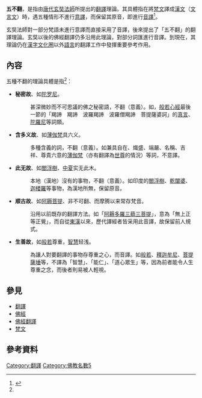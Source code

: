 {{佛教}}
'''五不翻'''，是指由[[唐代|唐代]][[玄奘法師|玄奘法師]]所提出的[[翻譯|翻譯]]理論。其具體指在將[[梵文|梵文]]譯成[[漢文|漢文]]（[[文言文|文言文]]）時，遇五種情形不進行[[意譯|意譯]]，而保留其原音，即進行[[音譯|音譯]]<ref name=gootsiongputhuan>{{cite web|url=http://www.tbcn.net/2006/ReadNews.asp?NewsID=777|title=玄奘“五种不翻”三题|author=方广锠|archiveurl=https://web.archive.org/web/20160304090639/http://www.tbcn.net/2006/ReadNews.asp?NewsID=777|archivedate=2016-03-04|date=2007-04-21|accessdate=2019-12-16|dead-url=yes}}</ref>。

玄奘法師對一部分梵語未進行意譯而直接采用了音譯，後來提出了「五不翻」的翻譯理論。玄奘以後的佛經翻譯仍多沿用此理論，對部分詞匯進行音譯。到現在，其理論仍在[[漢字文化圈|漢字文化圈]]以外[[語言|語言]]的翻譯工作中發揮重要參考作用。

==內容==
五種不翻的理論具體是指<ref name=gootsiongputhuan/>：

* '''秘密故'''、如[[陀罗尼|陀罗尼]]。
*:甚深微妙而不可思議的佛之秘密語，不翻（意義）。如，[[般若心經|般若心經]]最後一節的「羯諦　羯諦　波羅羯諦　波羅僧羯諦　菩提薩婆訶」的[[真言|真言]]、[[陀羅尼|陀羅尼]]等詞類。
* '''含多义故'''、如[[薄伽梵|薄伽梵]]具六义。
*:多種含義的詞，不翻（意義）。如兼具自在、熾盛、端嚴、名稱、吉祥、尊貴六意的[[薄伽梵|薄伽梵]]（亦有翻譯為[[世尊|世尊]]的情況）等詞，不意譯。
* '''此无故'''、如[[閻浮樹|閻浮樹]]、[[中夏|中夏]]实无此木。
*:本地（漢地）沒有的事物，不翻（意義）。如印度的[[閻浮樹|閻浮樹]]、[[乾闥婆|乾闥婆]]、[[迦楼羅|迦楼羅]]等事物，為漢地所無，保留原音。
* '''顺古故'''、如[[阿耨多羅三藐三菩提|阿耨菩提]]、非不可翻、而摩腾以来常存梵音。
*:沿用以前既存的翻譯方法。如「[[阿耨多羅三藐三菩提|阿耨多羅三藐三菩提]]」，意為「無上正等正覺」，而自從[[東漢|東漢]]以來，歷代譯經者皆采用此音譯，故保留前人規式。
* '''生善故'''，如[[般若|般若]]尊重，[[智慧|智慧]]轻浅。
*:為讓人對要翻譯的事物存尊重之心，而音譯。如[[般若|般若]]、[[釋迦牟尼|釋迦牟尼]]、[[菩提薩埵|菩提薩埵]]等，不譯為「智慧」、「能仁」、「道心眾生」等，因為前者能令人生尊重之念，而後者則易被人輕視。

== 參見 ==
*[[翻譯|翻譯]]
*[[佛經|佛經]]
*[[佛經翻譯|佛經翻譯]]
*[[梵文|梵文]]

== 參考資料 ==
{{reflist}}

[[Category:翻譯|Category:翻譯]]
[[Category:佛教名數5|Category:佛教名數5]]